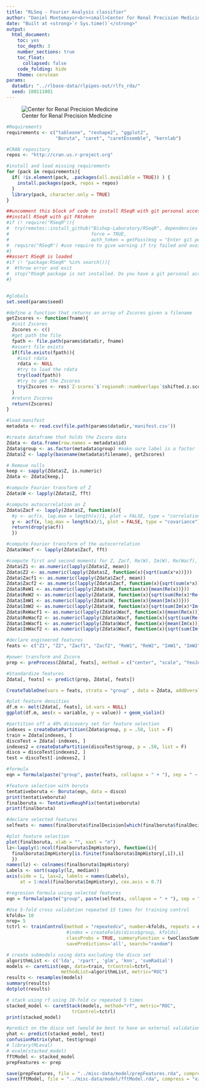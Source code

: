 ```yaml
---
title: "RLSeq - Fourier Analysis classifier"
author: "Daniel Montemayor<br><small>Center for Renal Precision Medicine<br>University of Texas Health San Antonio School of Medicine</small>"
date: "Built at <strong>`r Sys.time()`</strong>"
output:
  html_document:
    toc: yes
    toc_depth: 3
    number_sections: true
    toc_float: 
      collapsed: false
    code_folding: hide
    theme: cerulean
params:
  datadir: "../rlbase-data/rlpipes-out/rlfs_rda/"
  seed: 100111001
---
```


![Center for Renal Precision Medicine](https://dmontemayor.github.io/assets/Long_SOM/horizontal/JPG/UTHSA_Long-SOM_H_CMYK.jpg)

```r
#Requirements
requirements <- c("tableone", "reshape2", "ggplot2", 
                  "Boruta", "caret", "caretEnsemble", "kernlab")

#CRAN repository
repos <- "http://cran.us.r-project.org"

#install and load missing requirements
for (pack in requirements){
  if( !is.element(pack, .packages(all.available = TRUE)) ) {
    install.packages(pack, repos = repos)
  }
  library(pack, character.only = TRUE)
}

##uncomment this block of code to install RSeqR with git personal access token
##install RSeqR with git PAtoken
#if (! require("RSeqR")){
#  try(remotes::install_github("Bishop-Laboratory/RSeqR", dependencies = "Imports",
#                              force = TRUE,
#                              auth_token = getPass(msg = "Enter git personal access token: ")))
#  require("RSeqR") #use require to give warning if try failed and avoid error
#}
##assert RSeqR is loaded
#if (! "package:RSeqR" %in% search()){
#  #throw error and exit
#  stop("RSeqR package is not installed. Do you have a git personal access token?")
#}


#globals
set.seed(params$seed)
```

```r
#define a function that returns an array of Zscores given a filename
getZscores <- function(fname){
  #init Zscores
  Zscores <- c()
  #get path the file
  fpath <- file.path(params$datadir, fname)
  #assert file exists
  if(file.exists(fpath)){
    #init rdata
    rdata <- NULL
    #try to load the rdata
    try(load(fpath))
    #try to get the Zscores
    try(Zscores <- res$`Z-scores`$`regioneR::numOverlaps`$shifted.z.scores)
  }
  #return Zscores
  return(Zscores)
}

#load manifest
metadata <- read.csv(file.path(params$datadir,'manifest.csv'))

#create dataframe that holds the Zscore data
Zdata <- data.frame(row.names = metadata$id)
Zdata$group <- as.factor(metadata$group) #make sure label is a factor
Zdata$Z <- lapply(basename(metadata$filename), getZscores)

# Remove nulls
keep <- sapply(Zdata$Z, is.numeric)
Zdata <- Zdata[keep,]

```

```r
#compute Fourier transform of Z
Zdata$W <- lapply(Zdata$Z, fft)

#compute autocorrelation on Z
Zdata$Zacf <- lapply(Zdata$Z, function(x){
  #y <- acf(x, lag.max = length(x)/1, plot = FALSE, type = "correlation")
  y <- acf(x, lag.max = length(x)/1, plot = FALSE, type = "covariance")
  return(drop(y$acf))
  })

#compute Fourier transform of the autocorrelation 
Zdata$Wacf <- lapply(Zdata$Zacf, fft)
```

```r
#compute first and second moments for Z, Zacf, Re(W), Im(W), Re(Wacf), Im(Wacf) 
Zdata$Z1 <- as.numeric(lapply(Zdata$Z, mean))
Zdata$Z2 <- as.numeric(lapply(Zdata$Z, function(x){sqrt(sum(x*x))}))
Zdata$Zacf1 <- as.numeric(lapply(Zdata$Zacf, mean))
Zdata$Zacf2 <- as.numeric(lapply(Zdata$Zacf, function(x){sqrt(sum(x*x))}))
Zdata$ReW1 <- as.numeric(lapply(Zdata$W, function(x){mean(Re(x))}))
Zdata$ReW2 <- as.numeric(lapply(Zdata$W, function(x){sqrt(sum(Re(x)*Re(x)))}))
Zdata$ImW1 <- as.numeric(lapply(Zdata$W, function(x){mean(Im(x))}))
Zdata$ImW2 <- as.numeric(lapply(Zdata$W, function(x){sqrt(sum(Im(x)*Im(x)))}))
Zdata$ReWacf1 <- as.numeric(lapply(Zdata$Wacf, function(x){mean(Re(x))}))
Zdata$ReWacf2 <- as.numeric(lapply(Zdata$Wacf, function(x){sqrt(sum(Re(x)*Re(x)))}))
Zdata$ImWacf1 <- as.numeric(lapply(Zdata$Wacf, function(x){mean(Im(x))}))
Zdata$ImWacf2 <- as.numeric(lapply(Zdata$Wacf, function(x){sqrt(sum(Im(x)*Im(x)))}))

#declare engineered features
feats <- c("Z1", "Z2", "Zacf1", "Zacf2", "ReW1", "ReW2", "ImW1", "ImW2", "ReWacf1", "ReWacf2", "ImWacf1", "ImWacf2")
```

```r
#power transform and Zscore
prep <- preProcess(Zdata[, feats], method = c("center", "scale", "YeoJohnson"))

#Standardize features
Zdata[, feats] <- predict(prep, Zdata[, feats])

```

```r
CreateTableOne(vars = feats, strata = "group" , data = Zdata, addOverall = TRUE)
```

```r
#plot feature densities
df.m <- melt(Zdata[, feats], id.vars = NULL)
ggplot(df.m, aes(x = variable, y = value)) + geom_violin()

```

```r
#partition off a 40% discovery set for feature selection
indexes = createDataPartition(Zdata$group, p = .50, list = F)
train = Zdata[indexes, ]
discoTest = Zdata[-indexes, ]
indexes2 = createDataPartition(discoTest$group, p = .50, list = F)
disco = discoTest[indexes2, ]
test = discoTest[-indexes2, ]

#formula
eqn = formula(paste("group", paste(feats, collapse = " + "), sep = " ~ "))

#feature selection with boruta
tentativeboruta <- Boruta(eqn, data = disco)
print(tentativeboruta)
finalboruta <- TentativeRoughFix(tentativeboruta)
print(finalboruta)

#declare selected features
selfeats <- names(finalboruta$finalDecision[which(finalboruta$finalDecision=='Confirmed')])
```

```r
#plot feature selection
plot(finalboruta, xlab = "", xaxt = "n")
lz<-lapply(1:ncol(finalboruta$ImpHistory), function(i){
  finalboruta$ImpHistory[is.finite(finalboruta$ImpHistory[,i]),i]
  })
names(lz) <- colnames(finalboruta$ImpHistory)
Labels <- sort(sapply(lz, median))
axis(side = 1, las=2, labels = names(Labels),
     at = 1:ncol(finalboruta$ImpHistory), cex.axis = 0.7)
```

```r
#regresion formula using selected features 
eqn = formula(paste("group", paste(selfeats, collapse = " + "), sep = " ~ "))

#Use 5-fold cross validation repeated 15 times for training control
kfolds= 10
nrep= 5
tctrl <- trainControl(method = "repeatedcv", number=kfolds, repeats = nrep,
                      #index = createFolds(disco$group, kfolds),
                      classProbs = TRUE, summaryFunction = twoClassSummary,
                      savePredictions='all', search="random")

# create submodels using data excluding the disco set
algorithmList <- c('lda', 'rpart', 'glm', 'knn', 'svmRadial')
models <- caretList(eqn, data=train, trControl=tctrl,
                    methodList=algorithmList, metric="ROC")
results <- resamples(models)
summary(results)
dotplot(results)
```

```r
# stack using rf using 10-fold cv repeated 5 times
stacked_model <- caretStack(models, method="rf", metric="ROC", 
                        trControl=tctrl)
print(stacked_model)
```

```r
#predict on the disco set (would be best to have an external validation set)
yhat <- predict(stacked_model, test)
confusionMatrix(yhat, test$group)
# library(MLeval)
# evalm(stacked_model)
fftModel <- stacked_model
prepFeatures <- prep

save(prepFeatures, file = "../misc-data/model/prepFeatures.rda", compress = "xz")
save(fftModel, file = "../misc-data/model/fftModel.rda", compress = "xz")
```

